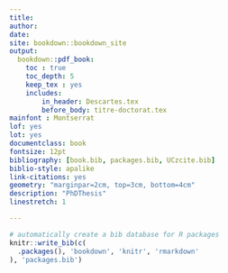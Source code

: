 ```yaml
---
title:
author: 
date: 
site: bookdown::bookdown_site
output: 
  bookdown::pdf_book: 
    toc : true
    toc_depth: 5
    keep_tex : yes
    includes:
        in_header: Descartes.tex
        before_body: titre-doctorat.tex
mainfont : Montserrat
lof: yes
lot: yes        
documentclass: book
fontsize: 12pt
bibliography: [book.bib, packages.bib, UCzcite.bib]
biblio-style: apalike
link-citations: yes
geometry: "marginpar=2cm, top=3cm, bottom=4cm"
description: "PhDThesis"
linestretch: 1

---
```


<!-- # Prerequisites -->

<!-- This is a _sample_ book written in **Markdown**. You can use anything that Pandoc's Markdown supports, e.g., a math equation $a^2 + b^2 = c^2$. -->

<!-- For now, you have to install the development versions of **bookdown** from Github: -->

<!-- ```{r eval=FALSE} -->
<!-- devtools::install_github("rstudio/bookdown") -->
<!-- ``` -->

<!-- Remember each Rmd file contains one and only one chapter, and a chapter is defined by the first-level heading `#`. -->

<!-- To compile this example to PDF, you need to install XeLaTeX. -->

```r
# automatically create a bib database for R packages
knitr::write_bib(c(
  .packages(), 'bookdown', 'knitr', 'rmarkdown'
), 'packages.bib')
```
